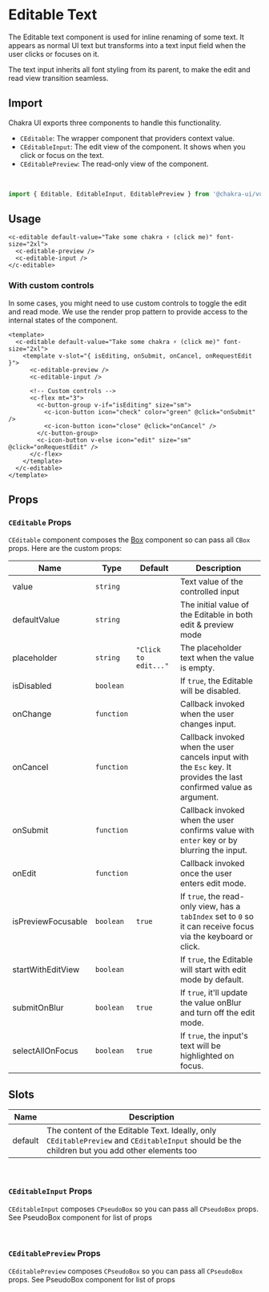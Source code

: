 
<SEO
  title="Editable Text"
  description="EditableText is used for inline renaming of some text. It appears as normal UI text but transforms into a text input field when the user clicks or focuses on it."
/>

# Editable Text

The Editable text component is used for inline renaming of some text. It appears as normal UI
text but transforms into a text input field when the user clicks or focuses on
it.

The text input inherits all font styling from its parent, to make the edit and
read view transition seamless.


## Import

Chakra UI exports three components to handle this functionality.

- `CEditable`: The wrapper component that providers context value.
- `CEditableInput`: The edit view of the component. It shows when you click or
  focus on the text.
- `CEditablePreview`: The read-only view of the component.

<br />

```js
import { Editable, EditableInput, EditablePreview } from '@chakra-ui/vue';
```

## Usage
```vue live=true
<c-editable default-value="Take some chakra ⚡️ (click me)" font-size="2xl">
  <c-editable-preview />
  <c-editable-input />
</c-editable>
```

### With custom controls

In some cases, you might need to use custom controls to toggle the edit and read
mode. We use the render prop pattern to provide access to the internal states of
the component.

```vue live=true
<template>
  <c-editable default-value="Take some chakra ⚡️ (click me)" font-size="2xl">
    <template v-slot="{ isEditing, onSubmit, onCancel, onRequestEdit }">
      <c-editable-preview />
      <c-editable-input />

      <!-- Custom controls -->
      <c-flex mt="3">
        <c-button-group v-if="isEditing" size="sm">
          <c-icon-button icon="check" color="green" @click="onSubmit" />
          <c-icon-button icon="close" @click="onCancel" />
        </c-button-group>
        <c-icon-button v-else icon="edit" size="sm" @click="onRequestEdit" />
      </c-flex>
    </template>
  </c-editable>
</template>
```


## Props

### `CEditable` Props

`CEditable` component composes the [Box](/box) component so can pass all `CBox`
props. Here are the custom props:

| Name               | Type              | Default              | Description                                                                                                                               |
| ------------------ | ----------------- | -------------------- | ----------------------------------------------------------------------------------------------------------------------------------------- |
| value              | `string`          |                      | Text value of the controlled input                                                                                                        |
| defaultValue       | `string`          |                      | The initial value of the Editable in both edit & preview mode                                                                             |
| placeholder        | `string`          | `"Click to edit..."` | The placeholder text when the value is empty.                                                                                             |
| isDisabled         | `boolean`         |                      | If `true`, the Editable will be disabled.                                                                                                 |
| onChange           | `function`            |                      | Callback invoked when the user changes input.                                                                                                 |
| onCancel           | `function`          |                      | Callback invoked when the user cancels input with the `Esc` key. It provides the last confirmed value as argument.                            |
| onSubmit           | `function`          |                      | Callback invoked when the user confirms value with `enter` key or by blurring the input.                                                      |
| onEdit             | `function`          |                      | Callback invoked once the user enters edit mode.                                                                                          |
| isPreviewFocusable | `boolean`         | `true`               | If `true`, the read-only view, has a `tabIndex` set to `0` so it can receive focus via the keyboard or click.                             |
| startWithEditView  | `boolean`         |                      | If `true`, the Editable will start with edit mode by default.                                                                             |
| submitOnBlur       | `boolean`         | `true`               | If `true`, it'll update the value onBlur and turn off the edit mode.                                                                      |
| selectAllOnFocus   | `boolean`         | `true`               | If `true`, the input's text will be highlighted on focus.                                                                                 |

## Slots
| Name       | Description                                                                                                                                  |
| ---------- | -------------------------------------------------------------------------------------------------------------------------------------------  |
| default    | The content of the Editable Text. Ideally, only `CEditablePreview` and `CEditableInput` should be the children but you add other elements too |


<br />

### `CEditableInput` Props

`CEditableInput` composes `CPseudoBox` so you can pass all `CPseudoBox` props. See <nuxt-link to="/pseudobox#props">PseudoBox</nuxt-link> component for list of props

<br />

### `CEditablePreview` Props

`CEditablePreview` composes `CPseudoBox` so you can pass all `CPseudoBox` props. See <nuxt-link to="/pseudobox#props">PseudoBox</nuxt-link> component for list of props
